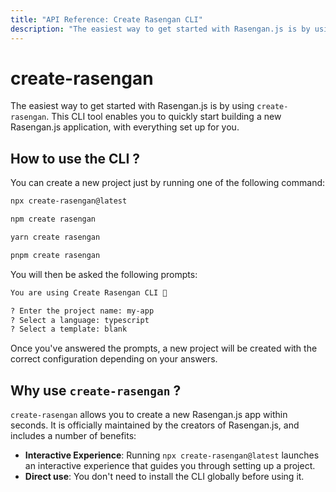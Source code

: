 ```yaml
---
title: "API Reference: Create Rasengan CLI"
description: "The easiest way to get started with Rasengan.js is by using `create-rasengan`. This CLI tool enables you to quickly start building a new Rasengan.js application, with everything set up for you."
---
```


# create-rasengan

The easiest way to get started with Rasengan.js is by using `create-rasengan`. This CLI tool enables you to quickly start building a new Rasengan.js application, with everything set up for you.

## How to use the CLI ?

You can create a new project just by running one of the following command:

```bash filename="terminal" copy
npx create-rasengan@latest
```

```bash filename="terminal" copy
npm create rasengan
```

```bash filename="terminal" copy
yarn create rasengan
```

```bash filename="terminal" copy
pnpm create rasengan
```

You will then be asked the following prompts:

```txt filename="terminal"
You are using Create Rasengan CLI 🎉

? Enter the project name: my-app
? Select a language: typescript
? Select a template: blank
```

Once you've answered the prompts, a new project will be created with the correct configuration depending on your answers.

## Why use `create-rasengan` ?

`create-rasengan` allows you to create a new Rasengan.js app within seconds. It is officially maintained by the creators of Rasengan.js, and includes a number of benefits:

- **Interactive Experience**: Running `npx create-rasengan@latest` launches an interactive experience that guides you through setting up a project.
- **Direct use**: You don't need to install the CLI globally before using it.
